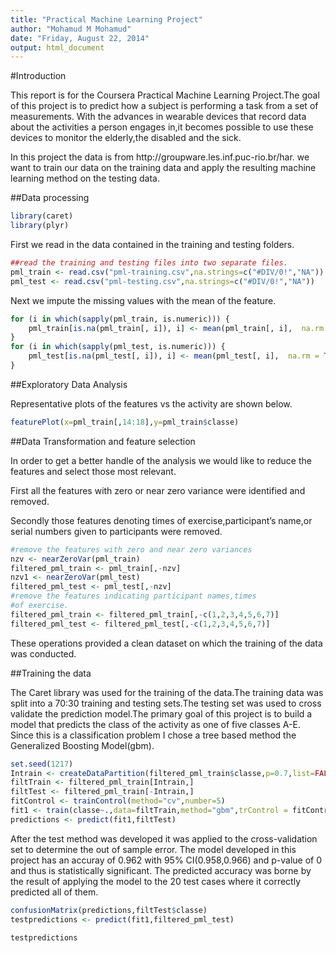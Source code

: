 ```yaml
---
title: "Practical Machine Learning Project"
author: "Mohamud M Mohamud"
date: "Friday, August 22, 2014"
output: html_document
---
```

#Introduction

This report is for the Coursera Practical Machine Learning Project.The goal of this project is to predict how a subject is performing a task from a set  of measurements.
With the advances in wearable devices that record data about the activities a person engages in,it becomes possible to use these devices to monitor the elderly,the disabled and the sick.

In this project the data is from  http://groupware.les.inf.puc-rio.br/har. we want to train our data on the training data and apply the resulting machine learning method on the testing data.

##Data processing

```r
library(caret)
library(plyr)

```

First we read in the data contained in the training and testing folders.
```r
##read the training and testing files into two separate files.
pml_train <- read.csv("pml-training.csv",na.strings=c("#DIV/0!","NA"))
pml_test <- read.csv("pml-testing.csv",na.strings=c("#DIV/0!","NA"))

```
Next we impute the missing values with the mean of the feature.

```r

for (i in which(sapply(pml_train, is.numeric))) {
    pml_train[is.na(pml_train[, i]), i] <- mean(pml_train[, i],  na.rm = TRUE)
}
for (i in which(sapply(pml_test, is.numeric))) {
    pml_test[is.na(pml_test[, i]), i] <- mean(pml_test[, i],  na.rm = TRUE)
}

```

##Exploratory Data Analysis

Representative plots of the features vs the activity are shown below.

```r
featurePlot(x=pml_train[,14:18],y=pml_train$classe)


```

##Data Transformation and feature selection

In order to get a better handle of the analysis we would like to reduce the features and select those most relevant.

First all the features with zero or near zero variance were identified and removed.

Secondly those features denoting times of exercise,participant's name,or serial numbers given to participants were removed.

```r
#remove the features with zero and near zero variances
nzv <- nearZeroVar(pml_train)
filtered_pml_train <- pml_train[,-nzv]
nzv1 <- nearZeroVar(pml_test)
filtered_pml_test <- pml_test[,-nzv]
#remove the features indicating participant names,times
#of exercise.
filtered_pml_train <- filtered_pml_train[,-c(1,2,3,4,5,6,7)]
filtered_pml_test <- filtered_pml_test[,-c(1,2,3,4,5,6,7)]

```

These operations provided a clean dataset on which the training of the data was conducted.


##Training the data

The Caret library was used for the training of the data.The training data was split into a 70:30 training and testing sets.The testing set was used to cross validate
the prediction model.The primary goal of this project is to build a model that predicts the class of the activity as one of five classes A-E.
Since this is a classification problem I chose a tree based method the Generalized Boosting Model(gbm).


```r
set.seed(1217)
Intrain <- createDataPartition(filtered_pml_train$classe,p=0.7,list=FALSE)
filtTrain <- filtered_pml_train[Intrain,]
filtTest <- filtered_pml_train[-Intrain,]
fitControl <- trainControl(method="cv",number=5)
fit1 <- train(classe~.,data=filtTrain,method="gbm",trControl = fitControl)
predictions <- predict(fit1,filtTest)
```
After the test method was developed it was applied to the cross-validation set to determine the out of sample error. 
The model developed in this project has an accuray of 
0.962 with 95% CI(0.958,0.966) and p-value of 0 and thus is statistically significant.
The predicted accuracy was borne by the result of applying the model to the 20 test cases where it correctly predicted all of them.
```r
confusionMatrix(predictions,filtTest$classe)
testpredictions <- predict(fit1,filtered_pml_test)

testpredictions
```


